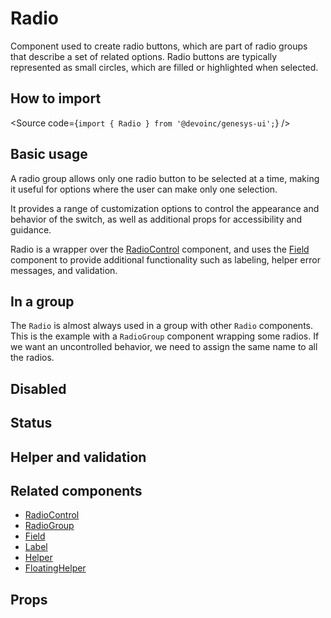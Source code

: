 

<Meta of={Stories} />

# Radio

Component used to create radio buttons, which are part of radio groups that
describe a set of related options. Radio buttons are typically represented as small circles,
which are filled or highlighted when selected.

## How to import

<Source code={`import { Radio } from '@devoinc/genesys-ui';`} />

## Basic usage

<Canvas of={Stories.Playground} />

A radio group allows only one radio button to be selected at a time, making it
useful for options where the user can make only one selection.

It provides a range of customization options to control the appearance and
behavior of the switch, as well as additional props for accessibility and
guidance.

Radio is a wrapper over the [RadioControl](?path=/docs/components-form-radiocontrol--overview)
component, and uses the [Field](?path=/docs/components-form-field--overview) component to provide
additional functionality such as labeling, helper error messages, and validation.

## In a group

The `Radio` is almost always used in a group with other `Radio` components. This is the example with a
`RadioGroup` component wrapping some radios. If we want an uncontrolled behavior, we need to assign the same name
to all the radios.

<Canvas of={Stories.Group} />

## Disabled

<Canvas of={Stories.Disabled} />

## Status

<Canvas of={Stories.Status} />

## Helper and validation

<Canvas of={Stories.HelperAndValidation} />

## Related components

- [RadioControl](?path=/docs/components-form-radiocontrol--overview)
- [RadioGroup](?path=/docs/components-form-radiogroup--overview)
- [Field](?path=/docs/components-form-field--overview)
- [Label](?path=/docs/components-form-label--overview)
- [Helper](?path=/docs/components-feedback-helper--overview)
- [FloatingHelper](?path=/docs/components-feedback-floatinghelper--overview)

## Props

<ArgTypes of={Stories} />

